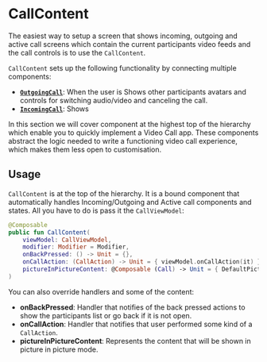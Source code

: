 # CallContent

The easiest way to setup a screen that shows incoming, outgoing and active call screens which contain the current participants video feeds and the call controls is to use the `CallContent`.

`CallContent` sets up the following functionality by connecting multiple components:
* [**`OutgoingCall`**](../outgoing-call): When the user is Shows other participants avatars and controls for switching audio/video and canceling the call.
* [**`IncomingCall`**](../incoming-call): Shows

In this section we will cover component at the highest top of the hierarchy which enable you to quickly implement a Video Call app.
These components abstract the logic needed to write a functioning video call experience, which makes them less open to customisation.

## Usage

`CallContent` is at the top of the hierarchy. It is a bound component that automatically handles Incoming/Outgoing and Active call components and states. All you have to do is pass it the `CallViewModel`:

```kotlin
@Composable
public fun CallContent(
    viewModel: CallViewModel,
    modifier: Modifier = Modifier,
    onBackPressed: () -> Unit = {},
    onCallAction: (CallAction) -> Unit = { viewModel.onCallAction(it) },
    pictureInPictureContent: @Composable (Call) -> Unit = { DefaultPictureInPictureContent(it) }
)
```

You can also override handlers and some of the content:

* **onBackPressed**: Handler that notifies of the back pressed actions to show the participants list or go back if it is not open.
* **onCallAction**: Handler that notifies that user performed some kind of a `CallAction`.
* **pictureInPictureContent**: Represents the content that will be shown in picture in picture mode.

